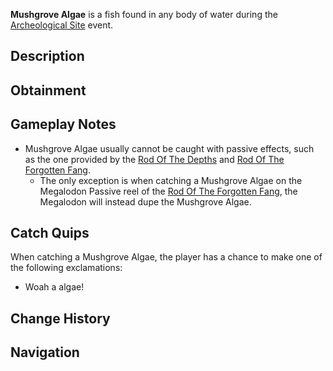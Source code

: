 {{FishInfobox
|image          = Mushgrove Algae.png
|rarity         = Limited
|event          = Archeological Site
|sea            = First Sea
|location       = Regionless
|sublocation    = 
|sources        = Fishing Rod
|nopassive      = 1
|radar_location = 
|xp             = 20
|weather        = 
|time           = 
|season         = 
|bait           = 
|base_weight    = 5
|base_value     = 50
|weight_range   = 2.5
|base_chance    = 40
|base_resil     = 100
}}
'''Mushgrove Algae''' is a {{Rarity|Limited}} fish found in any body of water during the [[Archeological Site]] event.

== Description ==
{{Description|A testament to the enduring beauty of nature.|Bestiary Entry}}

== Obtainment ==
{{Description|Mushgrove Algae thrives in the damp, shadowy waters of Mushgrove Swamps, a place where life persists even in the darkest corners...|Bestiary Hint}}
{{Fish Availability|
Mushgrove Swamp/Algae Hunt
|top_rods      = 
Krampus's Rod\346601.59\329242.91;
Magma Rod\336517.45\319663.81;
Plastic Rod\308194.3\292670.5;
Fast Rod\291728.74\371864.97;
Flimsy Rod\269150.45\437017.56;
Buddy Bond Rod\228791.1\326099.51;
Training Rod\232829.28\353508.62;
Fischer's Rod\256849.24\327415.7;
Astralhook Rod\233144.48\318359.88;
Ethereal Prism Rod\232671.46\266131.2;
No-Life Rod\232338.52\182210.14;
Seraphic Rod\230060.74\181492.83;
Trident Rod\224933.68\161124.63;
Free Spirit Rod\223261.9\159927.1;
Rod Of The Forgotten Fang\216842.75\165728.48;
Challenger's Rod\213253.87\166122.67;
Rod Of The Exalted One\202727.84\144918.35;
Zeus Rod\197812.41\154904.36;
Rod Of The Depths\197520.33\150982.58;
Verdant Shear Rod\196748.67\155302.57;
Blazebringer Rod\187783.36\146264.37;
Depthseeker Rod\180609.41\141690.97;
Avalanche Rod\179623.34\127391.55;
Volcanic Rod\174361.83\117653.46;
Steady Rod\91070.28\64648.43
|recommended   = Training Rod
}}

== Gameplay Notes ==
* Mushgrove Algae usually cannot be caught with passive effects, such as the one provided by the [[Rod Of The Depths]] and [[Rod Of The Forgotten Fang]].
** The only exception is when catching a Mushgrove Algae on the Megalodon Passive reel of the [[Rod Of The Forgotten Fang]], the Megalodon will instead dupe the Mushgrove Algae.

== Catch Quips ==
When catching a Mushgrove Algae, the player has a chance to make one of the following exclamations:
* Woah a algae!

== Change History ==
{{Change History|{{subst:Current Version}}}}

== Navigation ==
{{Fish Navbox|Archeological Site}}